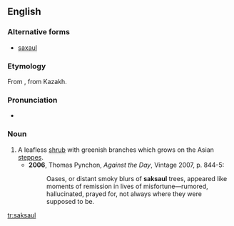 ==English==

===Alternative forms===
* [[saxaul]]

===Etymology===
From {{etyl|ru}}, from Kazakh.

===Pronunciation===
* {{IPA|/ˈsæksɔːl/}}

===Noun===
{{en-noun}}

# A leafless [[shrub]] with greenish branches which grows on the Asian [[steppes]].
#* '''2006''', Thomas Pynchon, ''Against the Day'', Vintage 2007, p. 844-5:
#*: Oases, or distant smoky blurs of '''saksaul''' trees, appeared like moments of remission in lives of misfortune—rumored, hallucinated, prayed for, not always where they were supposed to be.

[[tr:saksaul]]